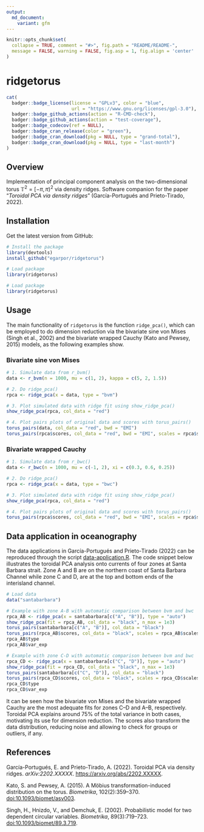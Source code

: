 ```yaml
---
output:
  md_document:
    variant: gfm
---
```


```r
knitr::opts_chunk$set(
  collapse = TRUE, comment = "#>", fig.path = "README/README-",
  message = FALSE, warning = FALSE, fig.asp = 1, fig.align = 'center'
)
```

ridgetorus
==========

```r
cat(
  badger::badge_license(license = "GPLv3", color = "blue",
                        url = "https://www.gnu.org/licenses/gpl-3.0"),
  badger::badge_github_actions(action = "R-CMD-check"),
  badger::badge_github_actions(action = "test-coverage"),
  badger::badge_codecov(ref = NULL),
  badger::badge_cran_release(color = "green"),
  badger::badge_cran_download(pkg = NULL, type = "grand-total"),
  badger::badge_cran_download(pkg = NULL, type = "last-month")
)
```

<!-- <img src="" alt="ridgetorus  hexlogo" align="right" width="200" style="padding: 0 15px; float: right;"/> -->

## Overview

Implementation of principal component analysis on the two-dimensional torus $\mathbb{T}^2=[-\pi,\pi)^2$ via density ridges. Software companion for the paper "*Toroidal PCA via density ridges*" (García-Portugués and Prieto-Tirado, 2022).

## Installation

Get the latest version from GitHub:

```r
# Install the package
library(devtools)
install_github("egarpor/ridgetorus")

# Load package
library(ridgetorus)
```

```r
# Load package
library(ridgetorus)
```

## Usage

The main functionality of `ridgetorus` is the function `ridge_pca()`, which can be employed to do dimension reduction via the bivariate sine von Mises (Singh et al., 2002) and the bivariate wrapped Cauchy (Kato and Pewsey, 2015) models, as the following examples show.

### Bivariate sine von Mises

```r
# 1. Simulate data from r_bvm()
data <- r_bvm(n = 1000, mu = c(1, 2), kappa = c(5, 2, 1.5))

# 2. Do ridge_pca()
rpca <- ridge_pca(x = data, type = "bvm")

# 3. Plot simulated data with ridge fit using show_ridge_pca()
show_ridge_pca(rpca, col_data = "red")

# 4. Plot pairs plots of original data and scores with torus_pairs()
torus_pairs(data, col_data = "red", bwd = "EMI")
torus_pairs(rpca$scores, col_data = "red", bwd = "EMI", scales = rpca$scales)
```

### Bivariate wrapped Cauchy

```r
# 1. Simulate data from r_bwc()
data <- r_bwc(n = 1000, mu = c(-1, 2), xi = c(0.3, 0.6, 0.25))

# 2. Do ridge_pca()
rpca <- ridge_pca(x = data, type = "bwc")

# 3. Plot simulated data with ridge fit using show_ridge_pca()
show_ridge_pca(rpca, col_data = "red")

# 4. Plot pairs plots of original data and scores with torus_pairs()
torus_pairs(rpca$scores, col_data = "red", bwd = "EMI", scales = rpca$scales)
```

## Data application in oceanography

The data applications in García-Portugués and Prieto-Tirado (2022) can be reproduced through the script [data-application.R](https://github.com/egarpor/egarpor/blob/master/application/data-application.R). The code snippet below illustrates the toroidal PCA analysis onto currents of four zones at Santa Barbara strait. Zone A and B are on the northern coast of Santa Barbara Channel while zone C and D, are at the top and bottom ends of the interisland channel.

```r
# Load data
data("santabarbara")

# Example with zone A-B with automatic comparison between bvm and bwc
rpca_AB <- ridge_pca(x = santabarbara[c("A", "B")], type = "auto")
show_ridge_pca(fit = rpca_AB, col_data = "black", n_max = 1e3)
torus_pairs(santabarbara[c("A", "B")], col_data = "black")
torus_pairs(rpca_AB$scores, col_data = "black", scales = rpca_AB$scales)
rpca_AB$type
rpca_AB$var_exp

# Example with zone C-D with automatic comparison between bvm and bwc
rpca_CD <- ridge_pca(x = santabarbara[c("C", "D")], type = "auto")
show_ridge_pca(fit = rpca_CD, col_data = "black", n_max = 1e3)
torus_pairs(santabarbara[c("C", "D")], col_data = "black")
torus_pairs(rpca_CD$scores, col_data = "black", scales = rpca_CD$scales)
rpca_CD$type
rpca_CD$var_exp
```

It can be seen how the bivariate von Mises and the bivariate wrapped Cauchy are the most adequate fits for zones C--D and A--B, respectively. Toroidal PCA explains around 75% of the total variance in both cases, motivating its use for dimension reduction. The scores also transform the data distribution, reducing noise and allowing to check for groups or outliers, if any.

## References

García-Portugués, E. and Prieto-Tirado, A. (2022). Toroidal PCA via density ridges. *arXiv:2202.XXXXX*. <https://arxiv.org/abs/2202.XXXXX>.

Kato, S. and Pewsey, A. (2015). A Möbius transformation-induced distribution on the torus. *Biometrika*, 102(2):359--370. [doi:10.1093/biomet/asv003](https://doi.org/10.1093/biomet/asv003).

Singh, H., Hnizdo, V., and Demchuk, E. (2002). Probabilistic model for two dependent circular variables. *Biometrika*, 89(3):719--723. [doi:10.1093/biomet/89.3.719](https://doi.org/10.1093/biomet/89.3.719).
